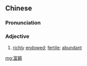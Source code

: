 {{also|富饶}}
==Chinese==
{{zh-forms|s=富饶}}

===Pronunciation===
{{zh-pron
|m=fùráo
|cat=a
}}

===Adjective===
{{zh-adj}}

# [[richly]] [[endowed]]; [[fertile]]; [[abundant]]

[[mg:富饒]]